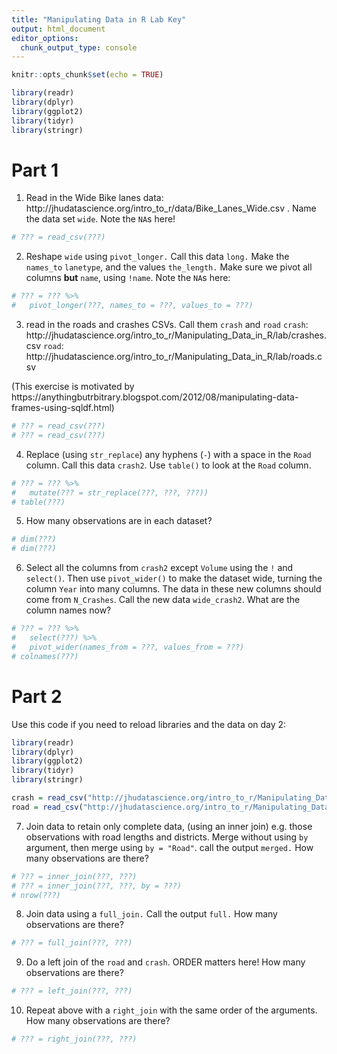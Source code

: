 ```yaml
---
title: "Manipulating Data in R Lab Key"
output: html_document
editor_options: 
  chunk_output_type: console
---
```


```r
knitr::opts_chunk$set(echo = TRUE)
```


```r
library(readr)
library(dplyr)
library(ggplot2)
library(tidyr)
library(stringr)
```

# Part 1

1.  Read in the Wide Bike lanes data: http://jhudatascience.org/intro_to_r/data/Bike_Lanes_Wide.csv .  Name the data set `wide`. Note the `NA`s here!

```r
# ??? = read_csv(???)

```

2. Reshape `wide` using `pivot_longer.`  Call this data `long.`  Make the `names_to`
`lanetype`, and the values `the_length.`  Make sure we pivot all columns **but**
`name`, using `!name`. Note the `NA`s here:

```r
# ??? = ??? %>% 
#   pivot_longer(???, names_to = ???, values_to = ???)

```

3. read in the roads and crashes CSVs.  Call them `crash` and `road`
`crash`: http://jhudatascience.org/intro_to_r/Manipulating_Data_in_R/lab/crashes.csv
`road`: http://jhudatascience.org/intro_to_r/Manipulating_Data_in_R/lab/roads.csv

(This exercise is motivated by https://anythingbutrbitrary.blogspot.com/2012/08/manipulating-data-frames-using-sqldf.html)

```r
# ??? = read_csv(???)
# ??? = read_csv(???)

```

4.  Replace (using `str_replace`) any hyphens (`-`) with a space in the `Road` column. Call this data `crash2`. Use `table()` to look at the `Road` column.  
```r
# ??? = ??? %>% 
#   mutate(??? = str_replace(???, ???, ???))
# table(???)

```

5. How many observations are in each dataset?
```r
# dim(???)
# dim(???)

```

6. Select all the columns from `crash2` except `Volume` using the `!` and `select()`. Then use `pivot_wider()` to make the dataset wide, turning the column `Year` into many columns. The data in these new columns should come from `N_Crashes`. Call the new data `wide_crash2`. What are the column names now?

```r
# ??? = ??? %>%
#   select(???) %>%
#   pivot_wider(names_from = ???, values_from = ???)
# colnames(???)

```


# Part 2

Use this code if you need to reload libraries and the data on day 2:

```r
library(readr)
library(dplyr)
library(ggplot2)
library(tidyr)
library(stringr)

crash = read_csv("http://jhudatascience.org/intro_to_r/Manipulating_Data_in_R/lab/crashes.csv")
road = read_csv("http://jhudatascience.org/intro_to_r/Manipulating_Data_in_R/lab/roads.csv")
```

7. Join data to retain only complete data, (using an inner join) e.g. those observations with road lengths and districts.  Merge without using `by` argument, then merge using `by = "Road"`. call the output `merged.`  How many observations are there?

```r
# ??? = inner_join(???, ???)
# ??? = inner_join(???, ???, by = ???)
# nrow(???)

```

8. Join data using a `full_join.`  Call the output `full.`   How many observations are there?

```r
# ??? = full_join(???, ???)

```

9. Do a left join of the `road` and `crash`.  ORDER matters here!  How many observations are there?

```r
# ??? = left_join(???, ???)

```

10. Repeat above with a `right_join` with the same order of the arguments. How many observations are there?

```r
# ??? = right_join(???, ???)

```
